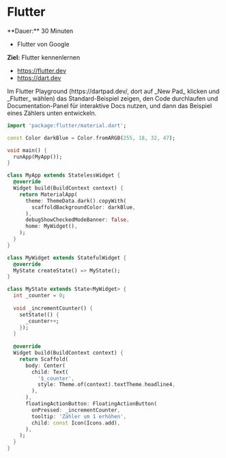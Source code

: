 
# Flutter

<Callout>
  **Dauer:** 30 Minuten

  - Flutter von Google

  **Ziel:** Flutter kennenlernen
</Callout>

- https://flutter.dev
- https://dart.dev

<Callout type="warning">
Im Flutter Playground (https://dartpad.dev/, dort auf _New Pad_ klicken und _Flutter_ wählen) 
das Standard-Beispiel zeigen, den Code durchlaufen und Documentation-Panel für interaktive Docs nutzen,
und dann das Beispiel eines Zählers unten entwickeln.  
</Callout>


```dart
import 'package:flutter/material.dart';

const Color darkBlue = Color.fromARGB(255, 18, 32, 47);

void main() {
  runApp(MyApp());
}

class MyApp extends StatelessWidget {
  @override
  Widget build(BuildContext context) {
    return MaterialApp(
      theme: ThemeData.dark().copyWith(
        scaffoldBackgroundColor: darkBlue,
      ),
      debugShowCheckedModeBanner: false,
      home: MyWidget(),
    );
  }
}

class MyWidget extends StatefulWidget {
  @override
  MyState createState() => MyState();  
}

class MyState extends State<MyWidget> {
  int _counter = 0;
  
  void _incrementCounter() {
    setState(() {
      _counter++;
    });
  }
  
  @override
  Widget build(BuildContext context) {
    return Scaffold(
      body: Center(
        child: Text(
          '$_counter',
          style: Theme.of(context).textTheme.headline4,
        ),
      ),
      floatingActionButton: FloatingActionButton(
        onPressed: _incrementCounter,
        tooltip: 'Zähler um 1 erhöhen',
        child: const Icon(Icons.add),
      ),
    );
  }
}
```

